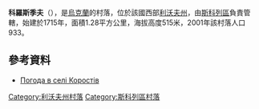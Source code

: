 {{coord|49|0|59|N|23|25|32|E|scale:100000|display=title}}

'''科羅斯季夫'''（{{lang-uk|Коростів}}），是[[烏克蘭|烏克蘭]]的村落，位於該國西部[[利沃夫州|利沃夫州]]，由[[斯科列區|斯科列區]]負責管轄，始建於1715年，面積1.28平方公里，海拔高度515米，2001年該村落人口933。

==參考資料==
* [http://weather.in.ua/ua/l'vovskaja/11577 Погода в селі Коростів]

{{DEFAULTSORT:Коростів}}
[[Category:利沃夫州村落|Category:利沃夫州村落]]
[[Category:斯科列區村落|Category:斯科列區村落]]


{{Lviv-geo-stub}}